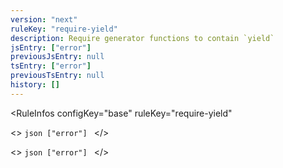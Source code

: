 ```yaml
---
version: "next"
ruleKey: "require-yield"
description: Require generator functions to contain `yield`
jsEntry: ["error"]
previousJsEntry: null
tsEntry: ["error"]
previousTsEntry: null
history: []
---
```


<RuleInfos 
  configKey="base" 
  ruleKey="require-yield" 
>
  <>
    ```json
    ["error"]
    ```
  </>

  <>
    ```json
    ["error"]
    ```
  </>
</RuleInfos>
